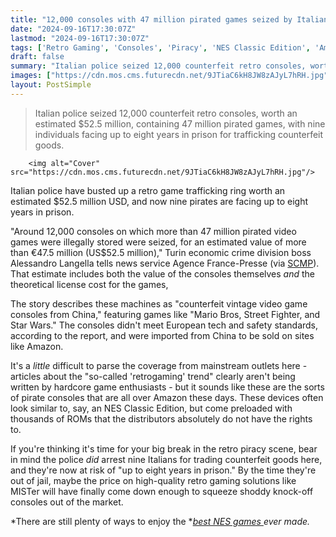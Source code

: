 ```yaml
---
title: "12,000 consoles with 47 million pirated games seized by Italian police in $52 million retro game trafficking bust leaving 9 pirates facing up to 8 years in prison"
date: "2024-09-16T17:30:07Z"
lastmod: "2024-09-16T17:30:07Z"
tags: ['Retro Gaming', 'Consoles', 'Piracy', 'NES Classic Edition', 'Amazon', 'China', 'Italy', 'Law Enforcement', 'MISTer']
draft: false
summary: "Italian police seized 12,000 counterfeit retro consoles, worth an estimated $52.5 million, containing 47 million pirated games, with nine individuals facing up to eight years in prison for trafficking counterfeit goods."
images: ["https://cdn.mos.cms.futurecdn.net/9JTiaC6kH8JW8zAJyL7hRH.jpg"]
layout: PostSimple
---
```

> Italian police seized 12,000 counterfeit retro consoles, worth an estimated $52.5 million, containing 47 million pirated games, with nine individuals facing up to eight years in prison for trafficking counterfeit goods.


        <img alt="Cover" src="https://cdn.mos.cms.futurecdn.net/9JTiaC6kH8JW8zAJyL7hRH.jpg"/>
        
Italian police have busted up a retro game trafficking ring worth an estimated $52.5 million USD, and now nine pirates are facing up to eight years in prison.

"Around 12,000 consoles on which more than 47 million pirated video games were illegally stored were seized, for an estimated value of more than €47.5 million (US$52.5 million)," Turin economic crime division boss Alessandro Langella tells news service Agence France-Presse (via [SCMP](https://www.scmp.com/news/world/europe/article/3278478/italy-busts-ring-trafficking-retro-video-games-china?module=perpetual_scroll_0&pgtype=article)). That estimate includes both the value of the consoles themselves *and* the theoretical license cost for the games,

The story describes these machines as "counterfeit vintage video game consoles from China," featuring games like "Mario Bros, Street Fighter, and Star Wars." The consoles didn't meet European tech and safety standards, according to the report, and were imported from China to be sold on sites like Amazon.

It's a *little* difficult to parse the coverage from mainstream outlets here - articles about the "so-called 'retrogaming' trend" clearly aren't being written by hardcore game enthusiasts - but it sounds like these are the sorts of pirate consoles that are all over Amazon these days. These devices often look similar to, say, an NES Classic Edition, but come preloaded with thousands of ROMs that the distributors absolutely do not have the rights to.

If you're thinking it's time for your big break in the retro piracy scene, bear in mind the police *did* arrest nine Italians for trading counterfeit goods here, and they're now at risk of "up to eight years in prison." By the time they're out of jail, maybe the price on high-quality retro gaming solutions like MISTer will have finally come down enough to squeeze shoddy knock-off consoles out of the market.

*There are still plenty of ways to enjoy the *[<em>best NES games </em>](https://www.gamesradar.com/best-nes-games-all-time/)*ever made.* 
        